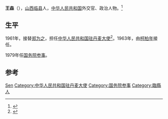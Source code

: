 {{Otheruses|王森}}

'''王森'''（{{bd|1907年||2008年|}}），[[山西|山西]][[临县|临县]]人，[[中华人民共和国|中华人民共和国]]外交官、政治人物。<ref>{{Cite web|title=历任参事|url=http://www.counsellor.gov.cn/lsyg/zll/2012-03-15/445.shtml|accessdate=2020-03-08|work=国务院参事室|archive-date=2020-07-28|archive-url=https://web.archive.org/web/20200728184021/http://www.counsellor.gov.cn/lsyg/zll/2012-03-15/445.shtml|dead-url=yes}}</ref>

== 生平 ==
1961年，接替[[郑为之|郑为之]]，担任[[中国驻丹麦大使列表|中华人民共和国驻丹麦大使]]<ref>{{cite web|author=中华人民共和国外交部|title=中国驻丹麦历任大使|url=http://www.mfa.gov.cn/chn/pds/ziliao/wjrw/2167/2172/t9251.htm
|publisher=中华人民共和国外交部|accessdate=2012-03-06}}</ref>。1963年，由[[柯柏年|柯柏年]]接任。

1979年任[[国务院参事|国务院参事]]。

== 参考 ==
{{reflist}}

{{start box}}
{{s-dip}}
{{succession box|[[郑为之|郑为之]]|[[柯柏年|柯柏年]]|[[中国驻丹麦大使列表|中华人民共和国驻丹麦大使]]|1961年6月-1963年10月}}
{{end box}}

{{中国政治人物小作品}}
{{国务院参事}}

{{Authority control}}
{{DEFAULTSORT:Wang王}}
[[Category:王姓|Sen]]
[[Category:中华人民共和国驻丹麦大使|Category:中华人民共和国驻丹麦大使]]
[[Category:国务院参事|Category:国务院参事]]
[[Category:臨縣人|Category:臨縣人]]